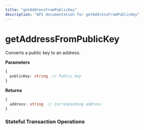 ```yaml
---
title: "getAddressFromPublicKey"
description: "API documentation for getAddressFromPublicKey"
---
```


# getAddressFromPublicKey

Converts a public key to an address.

**Parameters**
```typescript
{
  publicKey: string  // Public key
}
```

**Returns**
```typescript
{
  address: string  // Corresponding address
}
```

### Stateful Transaction Operations


